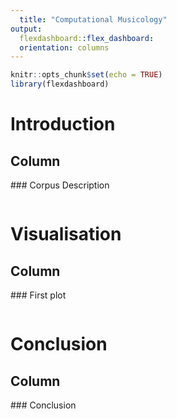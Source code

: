 ```yaml
---
  title: "Computational Musicology"
output:
  flexdashboard::flex_dashboard:
  orientation: columns
---
```

  
  ```r
knitr::opts_chunk$set(echo = TRUE)
library(flexdashboard)
```
Introduction
=====================================
  
  Column {.tabset}
-----------------------------------------------------------------------
  
  ### Corpus Description
  
  ```r

```

Visualisation
=====================================
  Column {.tabset}
-----------------------------------------------------------------------
  
  ### First plot
  
  ```r

```

Conclusion
=====================================
  Column {.tabset}
-----------------------------------------------------------------------
  ### Conclusion
  
  ```r

```

